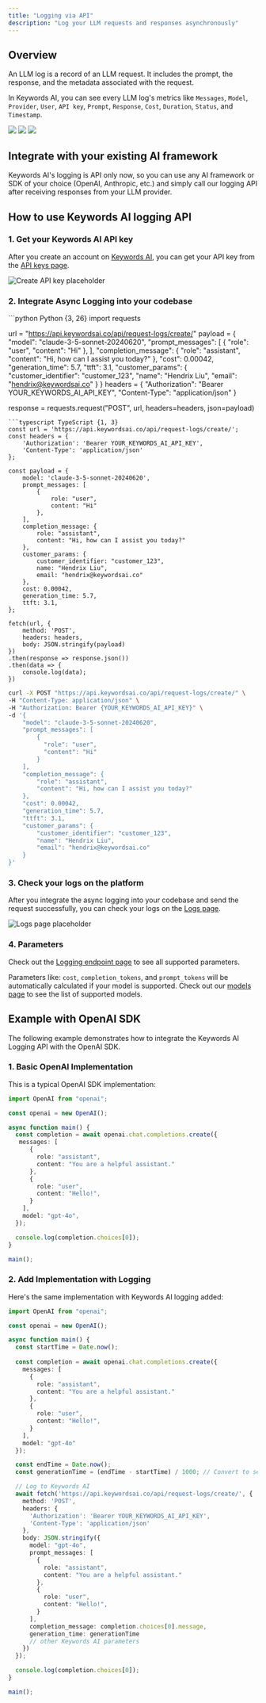 ```yaml
---
title: "Logging via API"
description: "Log your LLM requests and responses asynchronously"
---
```


## Overview

An LLM log is a record of an LLM request. It includes the prompt, the response, and the metadata associated with the request.  

In Keywords AI, you can see every LLM log's metrics like `Messages`, `Model`, `Provider`, `User`, `API key`, `Prompt`, `Response`, `Cost`, `Duration`, `Status`, and `Timestamp`.

<Tabs>

<Tab title="LLM logs">
<Frame>
<img src="https://keywordsai-static.s3.us-east-1.amazonaws.com/docs/observability/overview/logs.jpg" />
</Frame>
</Tab>

<Tab title="Filters">
<Frame>
<img src="https://keywordsai-static.s3.us-east-1.amazonaws.com/docs/observability/logs/filters.png" />
</Frame>
</Tab>

<Tab title="Full-text search">
<Frame>
<img src="https://keywordsai-static.s3.us-east-1.amazonaws.com/docs/observability/logs/full-text-search.png" />
</Frame>
</Tab>

</Tabs>

## Integrate with your existing AI framework

<Info>
    Keywords AI's logging is API only now, so you can use any AI framework or SDK of your choice (OpenAI, Anthropic, etc.) and simply call our logging API after receiving responses from your LLM provider.
</Info>

## How to use Keywords AI logging API
### 1. Get your Keywords AI API key

After you create an account on [Keywords AI](https://platform.keywordsai.co), you can get your API key from the [API keys page](https://platform.keywordsai.co/platform/api/api-keys).

<img src="https://keywordsai-static.s3.us-east-1.amazonaws.com/docs/get-started/api-keys.png" alt="Create API key placeholder" />

### 2. Integrate Async Logging into your codebase

<CodeGroup>
```python Python {3, 26}
import requests

url = "https://api.keywordsai.co/api/request-logs/create/"
payload = {
    "model": "claude-3-5-sonnet-20240620",
    "prompt_messages": [
        {
            "role": "user",
            "content": "Hi"
        },
    ],
    "completion_message": {
        "role": "assistant",
        "content": "Hi, how can I assist you today?"
    },
    "cost": 0.00042,
    "generation_time": 5.7,
    "ttft": 3.1,
    "customer_params": {
        "customer_identifier": "customer_123",
        "name": "Hendrix Liu",
        "email": "hendrix@keywordsai.co" 
    }
}
headers = {
    "Authorization": "Bearer YOUR_KEYWORDS_AI_API_KEY",
    "Content-Type": "application/json"
}

response = requests.request("POST", url, headers=headers, json=payload)
```
```typescript TypeScript {1, 3}
const url = 'https://api.keywordsai.co/api/request-logs/create/';
const headers = {
    'Authorization': 'Bearer YOUR_KEYWORDS_AI_API_KEY',
    'Content-Type': 'application/json'
};

const payload = {
    model: 'claude-3-5-sonnet-20240620',
    prompt_messages: [
        {
            role: "user",
            content: "Hi"
        },
    ],
    completion_message: {
        role: "assistant",
        content: "Hi, how can I assist you today?"
    },
    customer_params: {
        customer_identifier: "customer_123",
        name: "Hendrix Liu", 
        email: "hendrix@keywordsai.co" 
    },
    cost: 0.00042,
    generation_time: 5.7,
    ttft: 3.1,
};

fetch(url, {
    method: 'POST',
    headers: headers,
    body: JSON.stringify(payload)
})
.then(response => response.json())
.then(data => {
    console.log(data);
})
```

```bash cURL {1, 3}
curl -X POST "https://api.keywordsai.co/api/request-logs/create/" \
-H "Content-Type: application/json" \
-H "Authorization: Bearer {YOUR_KEYWORDS_AI_API_KEY}" \
-d '{
    "model": "claude-3-5-sonnet-20240620",
    "prompt_messages": [
        {
          "role": "user",
          "content": "Hi"
        }
    ],
    "completion_message": {
        "role": "assistant",
        "content": "Hi, how can I assist you today?"
    },
    "cost": 0.00042,
    "generation_time": 5.7,
    "ttft": 3.1,
    "customer_params": {
        "customer_identifier": "customer_123",
        "name": "Hendrix Liu", 
        "email": "hendrix@keywordsai.co" 
    }
}'
```
</CodeGroup>


### 3. Check your logs on the platform
After you integrate the async logging into your codebase and send the request successfully, you can check your logs on the [Logs page](https://platform.keywordsai.co/platform/requests).

<img src="https://keywordsai-static.s3.us-east-1.amazonaws.com/docs/get-started/logs_async.png" alt="Logs page placeholder" />


### 4. Parameters
Check out the [Logging endpoint page](/api-endpoints/integration/request-logging-endpoint) to see all supported parameters.

Parameters like: `cost`, `completion_tokens`, and `prompt_tokens` will be automatically calculated if your model is supported. Check out our [models page](https://platform.keywordsai.co/platform/models?sort_by=model_name) to see the list of supported models.

## Example with OpenAI SDK
The following example demonstrates how to integrate the Keywords AI Logging API with the OpenAI SDK.

### 1. Basic OpenAI Implementation
This is a typical OpenAI SDK implementation:
```typescript OpenAI NodeJS
import OpenAI from "openai";

const openai = new OpenAI();

async function main() {
  const completion = await openai.chat.completions.create({
   messages: [
      { 
        role: "assistant", 
        content: "You are a helpful assistant." 
      },
      {
        role: "user",
        content: "Hello!",
      }
    ],
    model: "gpt-4o",
  });

  console.log(completion.choices[0]);
}

main();
```
### 2. Add Implementation with Logging
Here's the same implementation with Keywords AI logging added:

```typescript OpenAI NodeJS
import OpenAI from "openai";

const openai = new OpenAI();

async function main() {
  const startTime = Date.now();
  
  const completion = await openai.chat.completions.create({
    messages: [
      { 
        role: "assistant", 
        content: "You are a helpful assistant." 
      },
      {
        role: "user",
        content: "Hello!",
      }
    ],
    model: "gpt-4o"
  });

  const endTime = Date.now();
  const generationTime = (endTime - startTime) / 1000; // Convert to seconds

  // Log to Keywords AI
  await fetch('https://api.keywordsai.co/api/request-logs/create/', {
    method: 'POST',
    headers: {
      'Authorization': 'Bearer YOUR_KEYWORDS_AI_API_KEY',
      'Content-Type': 'application/json'
    },
    body: JSON.stringify({
      model: "gpt-4o",
      prompt_messages: [
        { 
          role: "assistant", 
          content: "You are a helpful assistant." 
        },
        {
          role: "user",
          content: "Hello!",
        }
      ],
      completion_message: completion.choices[0].message,
      generation_time: generationTime
      // other Keywords AI parameters
    })
  });

  console.log(completion.choices[0]);
}

main();
```
